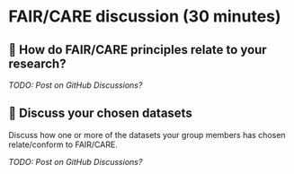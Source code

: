 # FAIR/CARE discussion (30 minutes)

## 🤗 How do FAIR/CARE principles relate to your research?

_TODO: Post on GitHub Discussions?_


## 💽 Discuss your chosen datasets

Discuss how one or more of the datasets your group members has chosen
relate/conform to FAIR/CARE.

_TODO: Post on GitHub Discussions?_

